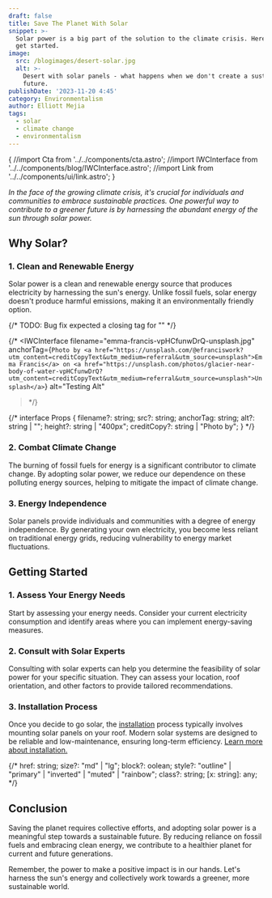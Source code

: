 ```yaml
---
draft: false
title: Save The Planet With Solar
snippet: >-
  Solar power is a big part of the solution to the climate crisis. Here's how to
  get started.
image:
  src: /blogimages/desert-solar.jpg
  alt: >-
    Desert with solar panels - what happens when we don't create a sustainable
    future.
publishDate: '2023-11-20 4:45'
category: Environmentalism
author: Elliott Mejia
tags:
  - solar
  - climate change
  - environmentalism
---
```


{
//import Cta from '../../components/cta.astro'; 
//import IWCInterface from '../../components/blog/IWCInterface.astro';
//import Link from '../../components/ui/link.astro';
}

*In the face of the growing climate crisis, it's crucial for individuals and communities to embrace sustainable practices. One powerful way to contribute to a greener future is by harnessing the abundant energy of the sun through solar power.*

## Why Solar?

### 1. Clean and Renewable Energy

Solar power is a clean and renewable energy source that produces electricity by harnessing the sun's energy. Unlike fossil fuels, solar energy doesn't produce harmful emissions, making it an environmentally friendly option.

{/* TODO: Bug fix expected a closing tag for "<a>" */}


{/* <IWCInterface
  filename="emma-francis-vpHCfunwDrQ-unsplash.jpg"
  anchorTag={`Photo by <a href="https://unsplash.com/@efranciswork?utm_content=creditCopyText&utm_medium=referral&utm_source=unsplash">Emma Francis</a> on <a href="https://unsplash.com/photos/glacier-near-body-of-water-vpHCfunwDrQ?utm_content=creditCopyText&utm_medium=referral&utm_source=unsplash">Unsplash</a>`}
  alt="Testing Alt"
> */}

{/* interface Props {
  filename?: string;
  src?: string;
  anchorTag: string;
  alt?: string | "";
  height?: string | "400px";
  creditCopy?: string | "Photo by";
} */}

### 2. Combat Climate Change

The burning of fossil fuels for energy is a significant contributor to climate change. By adopting solar power, we reduce our dependence on these polluting energy sources, helping to mitigate the impact of climate change.

### 3. Energy Independence

Solar panels provide individuals and communities with a degree of energy independence. By generating your own electricity, you become less reliant on traditional energy grids, reducing vulnerability to energy market fluctuations.

## Getting Started

### 1. Assess Your Energy Needs

Start by assessing your energy needs. Consider your current electricity consumption and identify areas where you can implement energy-saving measures.

### 2. Consult with Solar Experts

Consulting with solar experts can help you determine the feasibility of solar power for your specific situation. They can assess your location, roof orientation, and other factors to provide tailored recommendations.

### 3. Installation Process

Once you decide to go solar, the <a href="/contact" class="hover:text-purple-400 visited:text-blue-500">installation</a> process typically involves mounting solar panels on your roof. Modern solar systems are designed to be reliable and low-maintenance, ensuring long-term efficiency. <a href="/contact" class="hover:text-purple-400 visited:text-blue-500">Learn more about installation.</a>

  {/* href: string;
  size?: "md" | "lg";
  block?: oolean;
  style?: "outline" | "primary" | "inverted" | "muted" | "rainbow";
  class?: string;
  [x: string]: any; */}


## Conclusion

Saving the planet requires collective efforts, and adopting solar power is a meaningful step towards a sustainable future. By reducing reliance on fossil fuels and embracing clean energy, we contribute to a healthier planet for current and future generations.

Remember, the power to make a positive impact is in our hands. Let's harness the sun's energy and collectively work towards a greener, more sustainable world.
